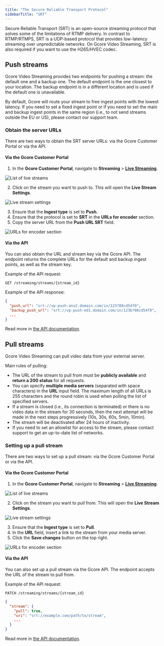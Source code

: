 ```yaml
---
title: "The Secure Reliable Transport Protocol"
sidebarTitle: "SRT"
---
```


Secure Reliable Transport (SRT) is an open-source streaming protocol that solves some of the limitations of RTMP delivery. In contrast to RTMP/RTMPS, SRT is a UDP-based protocol that provides low-latency streaming over unpredictable networks. On Gcore Video Streaming, SRT is also required if you want to use the H265/HVEC codec.

## Push streams

Gcore Video Streaming provides two endpoints for pushing a stream: the default one and a backup one. The default endpoint is the one closest to your location. The backup endpoint is in a different location and is used if the default one is unavailable.

By default, Gcore will route your stream to free ingest points with the lowest latency. If you need to set a fixed ingest point or if you need to set the main and backup ingest points in the same region (i.e., to not send streams outside the EU or US), please contact our support team.

### Obtain the server URLs

There are two ways to obtain the SRT server URLs: via the Gcore Customer Portal or via the API.

#### Via the Gcore Customer Portal

1. In the **Gcore Customer Portal**, navigate to **Streaming** \> [**Live Streaming**](https://portal.gcore.com/streaming/streaming/list).

![List of live streams](https://assets.gcore.pro/docs/streaming-platform/live-streaming/create-a-live-stream/live-stream-list.png)

2. Click on the stream you want to push to. This will open the **Live Stream Settings**.

![Live stream settings](https://assets.gcore.pro/docs/streaming-platform/live-streaming/create-a-live-stream/live-stream-settings.png)

3. Ensure that the **Ingest type** is set to **Push**.
4. Ensure that the protocol is set to **SRT** in the **URLs for encoder** section.
5. Copy the server URL from the **Push URL SRT** field.

![URLs for encoder section](https://assets.gcore.pro/docs/streaming-platform/live-streaming/create-a-live-stream/urls-for-encoder.png)

#### Via the API

You can also obtain the URL and stream key via the Gcore API. The endpoint returns the complete URLs for the default and backup ingest points, as well as the stream key.

Example of the API request:

```http
GET /streaming/streams/{stream_id}
```

Example of the API response:

```json
{
  "push_url": "srt://vp-push-anx2.domain.com/in/123?08cd54f0",
  "backup_push_url": "srt://vp-push-ed1.domain.com/in/123b?08cd54f0",
  ...
}
```

Read more in [the API documentation](https://api.gcore.com/docs/streaming#tag/Streams/operation/post_streams_id).

## Pull streams

Gcore Video Streaming can pull video data from your external server.

Main rules of pulling:

- The URL of the stream to pull from must be **publicly available** and **return a 200 status** for all requests.
- You can specify **multiple media servers** (separated with space characters) in the **URL** input field. The maximum length of all URLs is 255 characters and the round robin is used when polling the list of specified servers.
- If a stream is closed (i.e., its connection is terminated) or there is no video data in the stream for 30 seconds, then the next attempt will be made in the next steps progressively (10s, 30s, 60s, 5min, 10min).
- The stream will be deactivated after 24 hours of inactivity.
- If you need to set an allowlist for access to the stream, please contact support to get an up-to-date list of networks.

### Setting up a pull stream

There are two ways to set up a pull stream: via the Gcore Customer Portal or via the API.

#### Via the Gcore Customer Portal

1. In the **Gcore Customer Portal**, navigate to **Streaming** \> [**Live Streaming**](https://portal.gcore.com/streaming/streaming/list).

![List of live streams](https://assets.gcore.pro/docs/streaming-platform/live-streaming/create-a-live-stream/live-stream-list.png)

2. Click on the stream you want to pull from. This will open the **Live Stream Settings**.

![Live stream settings](https://assets.gcore.pro/docs/streaming-platform/live-streaming/create-a-live-stream/live-stream-settings.png)

3. Ensure that the **Ingest type** is set to **Pull**.
4. In the **URL** field, insert a link to the stream from your media server.
5. Click the **Save changes** button on the top right.

![URLs for encoder section](https://assets.gcore.pro/docs/streaming-platform/live-streaming/create-a-live-stream/urls-for-encoder.png)

#### Via the API

You can also set up a pull stream via the Gcore API. The endpoint accepts the URL of the stream to pull from.

Example of the API request:

```http
PATCH /streaming/streams/{stream_id}
```

```json
{
  "stream": {
    "pull": true,
    "uri": "srt://example.com/path/to/stream",
    ...
  }
}
```

Read more in [the API documentation](https://api.gcore.com/docs/streaming#tag/Streams/operation/patch_streams_id).